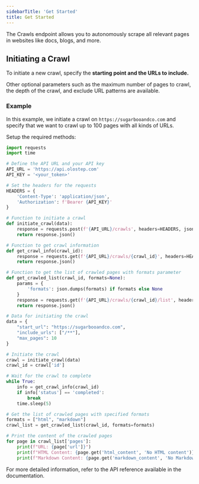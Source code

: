 ```yaml
---
sidebarTitle: 'Get Started'
title: Get Started
---
```


The Crawls endpoint allows you to autonomously scrape all relevant pages in websites like docs, blogs, and more.

## Initiating a Crawl

To initiate a new crawl, specify the **starting point and the URLs to include.**

Other optional parameters such as the maximum number of pages to crawl, the depth of the crawl, and exclude URL patterns are available.

### Example
In this example, we initiate a crawl on `https://sugarbooandco.com` and specify that we want to crawl up to 100 pages with all kinds of URLs.

Setup the required methods:


<CodeGroup>

```python crawl.py
import requests
import time

# Define the API URL and your API key
API_URL = 'https://api.olostep.com'
API_KEY = '<your_token>'

# Set the headers for the requests
HEADERS = {
    'Content-Type': 'application/json',
    'Authorization': f'Bearer {API_KEY}'
}

# Function to initiate a crawl
def initiate_crawl(data):
    response = requests.post(f'{API_URL}/crawls', headers=HEADERS, json=data)
    return response.json()

# Function to get crawl information
def get_crawl_info(crawl_id):
    response = requests.get(f'{API_URL}/crawls/{crawl_id}', headers=HEADERS)
    return response.json()

# Function to get the list of crawled pages with formats parameter
def get_crawled_list(crawl_id, formats=None):
    params = {
        'formats': json.dumps(formats) if formats else None
    }
    response = requests.get(f'{API_URL}/crawls/{crawl_id}/list', headers=HEADERS, params=params)
    return response.json()

# Data for initiating the crawl
data = {
    "start_url": "https://sugarbooandco.com",
    "include_urls": ["/**"],
    "max_pages": 10
}

# Initiate the crawl
crawl = initiate_crawl(data)
crawl_id = crawl['id']

# Wait for the crawl to complete
while True:
    info = get_crawl_info(crawl_id)
    if info['status'] == 'completed':
        break
    time.sleep(5)

# Get the list of crawled pages with specified formats
formats = ["html", "markdown"]
crawl_list = get_crawled_list(crawl_id, formats=formats)

# Print the content of the crawled pages
for page in crawl_list['pages']:
    print(f"URL: {page['url']}")
    print(f"HTML Content: {page.get('html_content', 'No HTML content')}")
    print(f"Markdown Content: {page.get('markdown_content', 'No Markdown content')}")
```

</CodeGroup>

For more detailed information, refer to the API reference available in the documentation.